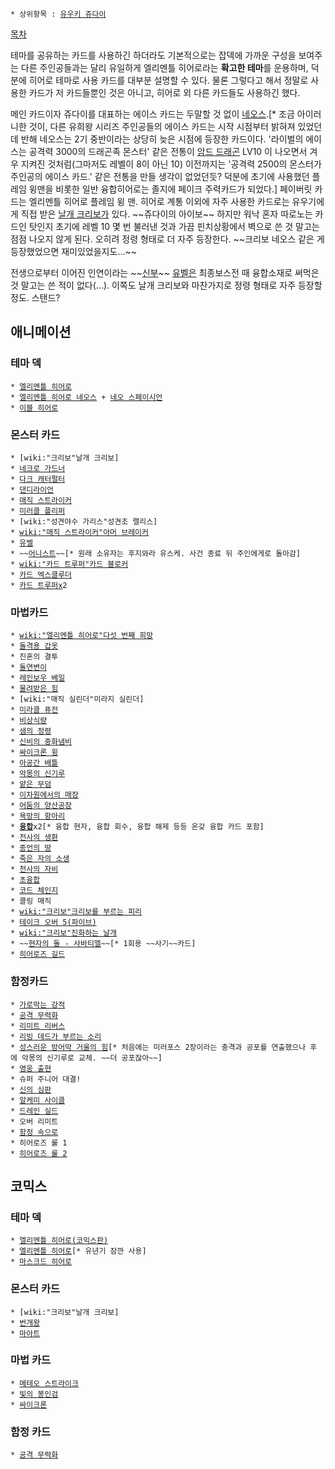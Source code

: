  * 상위항목 : [[유우키 쥬다이]]

[[목차]]

테마를 공유하는 카드를 사용하긴 하더라도 기본적으로는 잡덱에 가까운 구성을 보여주는 다른 주인공들과는 달리 유일하게 엘리멘틀 히어로라는 '''확고한 테마'''를 운용하며, 덕분에 히어로 테마로 사용 카드를 대부분 설명할 수 있다. 물론 그렇다고 해서 정말로 사용한 카드가 저 카드들뿐인 것은 아니고, 히어로 외 다른 카드들도 사용하긴 했다.

메인 카드이자 쥬다이를 대표하는 에이스 카드는 두말할 것 없이 [[네오스]].[* 조금 아이러니한 것이, 다른 유희왕 시리즈 주인공들의 에이스 카드는 시작 시점부터 밝혀져 있었던 데 반해 네오스는 2기 중반이라는 상당히 늦은 시점에 등장한 카드이다. '라이벌의 에이스는 공격력 3000의 드래곤족 몬스터' 같은 전통이 [[암드 드래곤]] LV10 이 나오면서 겨우 지켜진 것처럼(그마저도 레벨이 8이 아닌 10) 이전까지는 '공격력 2500의 몬스터가 주인공의 에이스 카드.' 같은 전통을 만들 생각이 없었던듯? 덕분에 초기에 사용했던 플레임 윙맨을 비롯한 일반 융합히어로는 졸지에 페이크 주력카드가 되었다.] 페이버릿 카드는 엘리멘틀 히어로 플레임 윙 맨. 히어로 계통 이외에 자주 사용한 카드로는 유우기에게 직접 받은 [[날개 크리보]]가 있다. ~~쥬다이의 아이보~~ 하지만 워낙 혼자 따로노는 카드인 탓인지 초기에 레벨 10 몇 번 불러낸 것과 가끔 핀치상황에서 벽으로 쓴 것 말고는 점점 나오지 않게 된다. 오히려 정령 형태로 더 자주 등장한다. ~~크리보 네오스 같은 게 등장했었으면 재미있었을지도…~~ 

전생으로부터 이어진 인연이라는 ~~[[신부]]~~ [[유벨]]은 최종보스전 때 융합소재로 써먹은 것 말고는 쓴 적이 없다(…). 이쪽도 날개 크리보와 마찬가지로 정령 형태로 자주 등장할 정도. 스탠드?

== 애니메이션 ==
=== 테마 덱 ===
 * [[엘리멘틀 히어로]]
 * [[엘리멘틀 히어로 네오스]] + [[네오 스페이시언]]
 * [[이블 히어로]]

=== 몬스터 카드 ===
 * [wiki:"크리보"날개 크리보]
 * [[네크로 가드너]]
 * [[다크 캐터펄터]]
 * [[댄디라이언]]
 * [[매직 스트라이커]]
 * [[미러클 플리퍼]]
 * [wiki:"성견야수 가리스"성견조 랠리스]
 * [[wiki:"매직 스트라이커"아머 브레이커]]
 * [[유벨]]
 * ~~[[어니스트]]~~[* 원래 소유자는 후지와라 유스케. 사건 종료 뒤 주인에게로 돌아감]
 * [[wiki:"카드 트루퍼"카드 블로커]]
 * [[카드 엑스클루더]]
 * [[카드 트루퍼]]x2
=== 마법카드 ===
 * [[wiki:"엘리멘틀 히어로"다섯 번째 희망]]
 * [[돌격용 갑옷]]
 * 진혼의 결투
 * [[돌연변이]]
 * [[레인보우 베일]]
 * [[물려받은 힘]]
 * [wiki:"매직 실린더"미라지 실린더]
 * [[미라클 퓨전]]
 * [[비상식량]]
 * [[샘의 정령]]
 * [[신비의 중화냄비]]
 * [[싸이크론 윙]]
 * [[아공간 배틀]]
 * [[악몽의 신기루]]
 * [[얕은 무덤]]
 * [[이차원에서의 매장]]
 * [[어둠의 양산공장]]
 * [[욕망의 항아리]]
 * '''[[융합]]'''x2[* 융합 현자, 융합 회수, 융합 해제 등등 온갖 융합 카드 포함]
 * [[전사의 생환]]
 * [[종언의 땅]]
 * [[죽은 자의 소생]]
 * [[천사의 자비]]
 * [[초융합]]
 * [[코드 체인지]]
 * 콜링 매직
 * [[wiki:"크리보"크리보를 부르는 피리]]
 * [[테이크 오버 5(파이브)]]
 * [[wiki:"크리보"진화하는 날개]]
 * ~~[[현자의 돌 - 사바티엘]]~~[* 1회용 ~~사기~~카드]
 * [[히어로즈 길드]]
=== 함정카드 ===
 * [[가로막는 강적]]
 * [[공격 무력화]]
 * [[리미트 리버스]]
 * [[리빙 데드가 부르는 소리]]
 * [[성스러운 방어막 거울의 힘]][* 처음에는 미러포스 2장이라는 충격과 공포를 연출했으나 후에 악몽의 신기루로 교체. ~~더 공포잖아~~]
 * [[영웅 출현]]
 * 슈퍼 주니어 대결!
 * [[신의 심판]]
 * [[알케미 사이클]]
 * [[드레인 실드]]
 * 오버 리미트
 * [[함정 속으로]]
 * 히어로즈 룰 1
 * [[히어로즈 룰 2]]

== 코믹스 ==
=== 테마 덱 ===
 * [[엘리멘틀 히어로(코믹스판)]]
 * [[엘리멘틀 히어로]][* 유년기 잠깐 사용]
 * [[마스크드 히어로]]

=== 몬스터 카드 ===
 * [wiki:"크리보"날개 크리보]
 * [[번개왕]]
 * [[마아트]]

=== 마법 카드 ===
 * [[메테오 스트라이크]]
 * [[빛의 봉인검]]
 * [[싸이크론]]

=== 함정 카드 ===
 * [[공격 무력화]]
